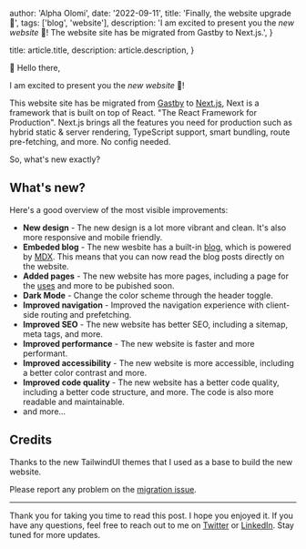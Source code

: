 
  author: 'Alpha Olomi',
  date: '2022-09-11',
  title: 'Finally, the website upgrade 🎊',
  tags: ['blog', 'website'],
  description:
    'I am excited to present you the *new website* 🎊! The website site has be migrated from Gastby to Next.js.',
}

  title: article.title,
  description: article.description,
}



👋 Hello there,

I am excited to present you the *new website* 🎊!

This website site has be migrated from [Gastby](https://www.gatsbyjs.com) to [Next.js](https://nextjs.org/), Next is a framework that is built on top of React. "The React Framework
for Production". Next.js brings all the features you need for production such as hybrid static & server rendering, TypeScript support, smart bundling, route pre-fetching, and more. No config needed.


So, what's new exactly?

## What's new?

Here's a good overview of the most visible improvements:

- **New design** - The new design is a lot more vibrant and clean. It's also more responsive and mobile friendly.
- **Embeded blog** - The new wesbite has a built-in [blog](https://alphaplomi.dev/articles), which is powered by [MDX](https://mdxjs.com/). This means that you can now read the blog posts directly on the website.
- **Added pages** - The new website has more pages, including a page for the [uses](https://alphaplomi.dev/uses) and more to be pubished soon.
- **Dark Mode** - Change the color scheme through the header toggle.
- **Improved navigation** - Improved the navigation experience with client-side routing and prefetching.
- **Improved SEO** - The new website has better SEO, including a sitemap, meta tags, and more.
- **Improved performance** - The new website is faster and more performant.
- **Improved accessibility** - The new website is more accessible, including a better color contrast and more.
- **Improved code quality** - The new website has a better code quality, including a better code structure, and more. The code is also more readable and maintainable.
- and more...

## Credits

Thanks to the new TailwindUI themes that I used as a base to build the new website.

Please report any problem on the [migration issue](https://github.com/alphaolomi/alphaplomi.dev/issues/52).

---

Thank you for taking you time to read this post. I hope you enjoyed it. If you have any questions, feel free to reach out to me on [Twitter](https://twitter.com/alphaolomi) or [LinkedIn](https://www.linkedin.com/in/alphaolomi/). Stay tuned for more updates.
